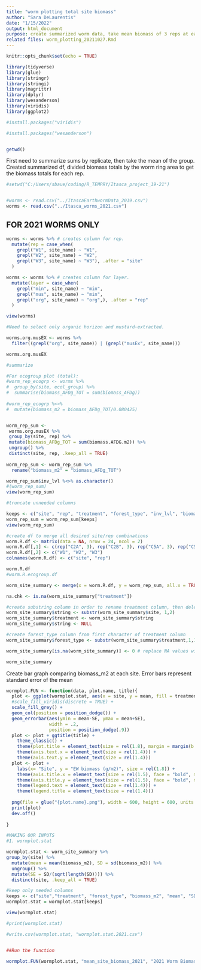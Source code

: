```yaml
---
title: "worm plotting total site biomass"
author: "Sara DeLaurentis"
date: "1/15/2022"
output: html_document
purpose: create summarized worm data, take mean biomass of 3 reps at each site, calculate SD and SE, plot
related files: worm_plotting_20211027.Rmd
---
```


```r
knitr::opts_chunk$set(echo = TRUE)
```

```r
library(tidyverse)
library(glue)
library(stringr)
library(stringi)
library(magrittr)
library(dplyr)
library(wesanderson)
library(viridis)
library(ggplot2)

#install.packages("viridis")

#install.packages("wesanderson")


getwd()

```
First need to summarize sums by replicate, then take the mean of the group.
Created summarized df, divided biomass totals by the worm ring area to get the biomass totals for each rep.

```r
#setwd("C:/Users/sbaue/coding/R_TEMPRY/Itasca_project_19-21")


#worms <- read.csv("../ItascaEarthwormData_2019.csv")
worms <- read.csv("../Itasca_worms_2021.csv")

```

## FOR 2021 WORMS ONLY ##

```r

worms <- worms %>% # creates column for rep.
  mutate(rep = case_when(
    grepl("W1", site_name) ~ "W1",
    grepl("W2", site_name) ~ "W2",
    grepl("W3", site_name) ~ "W3"), .after = "site"
  )

worms <- worms %>% # creates column for layer.
  mutate(layer = case_when(
    grepl("min", site_name) ~ "min",
    grepl("mus", site_name) ~ "min",
    grepl("org", site_name) ~ "org",), .after = "rep"
  )

view(worms)

#Need to select only organic horizon and mustard-extracted.

worms.org.musEX <- worms %>% 
  filter((grepl("org", site_name)) | (grepl("musEx", site_name)))

worms.org.musEX

#summarize


```

```r

#For ecogroup plot (total):
#worm_rep_ecogrp <- worms %>% 
#  group_by(site, ecol_group) %>% 
#  summarise(biomass_AFDg_TOT = sum(biomass_AFDg))
   
#worm_rep_ecogrp %<>% 
#  mutate(biomass_m2 = biomass_AFDg_TOT/0.080425)


worm_rep_sum <-  
 worms.org.musEX %>% 
 group_by(site, rep) %>% 
 mutate(biomass_AFDg_TOT = sum(biomass.AFDG.m2)) %>% 
 ungroup() %>% 
 distinct(site, rep, .keep_all = TRUE)
  
worm_rep_sum <- worm_rep_sum %>% 
  rename("biomass_m2" = "biomass_AFDg_TOT")

worm_rep_sum$inv_lvl %<>% as.character()
#(worm_rep_sum)
view(worm_rep_sum)  

#truncate unneeded columns

keeps <- c("site", "rep", "treatment", "forest_type", "inv_lvl", "biomass_m2")
worm_rep_sum = worm_rep_sum[keeps]
view(worm_rep_sum)  

#create df to merge all desired site/rep combinations
worm.R.df <- matrix(data = NA, nrow = 24, ncol = 2)
worm.R.df[,1] <- c(rep("C2A", 3), rep("C2B", 3), rep("C5A", 3), rep("C5B", 3), rep("D2A",3), rep("D2B", 3), rep("D5A", 3), rep("D5B", 3))
worm.R.df[,2] <- c("W1", "W2", "W3")
colnames(worm.R.df) <- c("site", "rep")

worm.R.df
#worm.R.ecogroup.df

worm_site_summary <- merge(x = worm.R.df, y = worm_rep_sum, all.x = TRUE) # merge expected values df with collected data.

na.chk <- is.na(worm_site_summary["treatment"])

#create substring column in order to rename treatment column, then delete string column
worm_site_summary$string <- substr(worm_site_summary$site, 1,2)
worm_site_summary$treatment <- worm_site_summary$string
worm_site_summary$string <- NULL

#create forest_type column from first character of treatment column
worm_site_summary$forest_type <- substr(worm_site_summary$treatment,1,1)

worm_site_summary[is.na(worm_site_summary)] <- 0 # replace NA values with 0

worm_site_summary


```

Create bar graph comparing biomass_m2 at each site. Error bars represent standard error of the mean


```r

wormplot.FUN <- function(data, plot.name, title){
  plot <- ggplot(wormplot.stat, aes(x = site, y = mean, fill = treatment)) +
  #scale_fill_viridis(discrete = TRUE) +
  scale_fill_grey() +
  geom_col(position = position_dodge()) +
  geom_errorbar(aes(ymin = mean-SE, ymax = mean+SE),
                width = .2,
                position = position_dodge(.9))
  plot <- plot + ggtitle(title) +
    theme_classic() +
    theme(plot.title = element_text(size = rel(1.8), margin = margin(b = 10)))+
    theme(axis.text.x = element_text(size = rel(1.4))) +
    theme(axis.text.y = element_text(size = rel(1.4))) 
  plot <- plot +
    labs(x= "Site", y = "EW biomass (g/m2)", size = rel(1.8)) +
    theme(axis.title.x = element_text(size = rel(1.5), face = "bold", margin = margin(t = 8)))+
    theme(axis.title.y = element_text(size = rel(1.5), face = "bold", margin = margin(r = 8)))+
    theme(legend.text = element_text(size = rel(1.4))) +
    theme(legend.title = element_text(size = rel(1.4)))
  
  png(file = glue("{plot.name}.png"), width = 600, height = 600, units = 'px') #Printing graph as png, can choose size of graph here
  print(plot)
  dev.off()
  
}

#MAKING OUR INPUTS 
#1. wormplot.stat

wormplot.stat <- worm_site_summary %>% 
group_by(site) %>% 
  mutate(mean = mean(biomass_m2), SD = sd(biomass_m2)) %>% 
  ungroup() %>% 
  mutate(SE = SD/(sqrt(length(SD)))) %>% 
  distinct(site, .keep_all = TRUE)

#keep only needed columns
keeps <- c("site","treatment", "forest_type", "biomass_m2", "mean", "SD", "SE")
wormplot.stat = wormplot.stat[keeps]  

view(wormplot.stat)

#print(wormplot.stat)

#write.csv(wormplot.stat, "wormplot.stat.2021.csv")


##Run the function

wormplot.FUN(wormplot.stat, "mean_site_biomass_2021", "2021 Worm Biomass")

```
